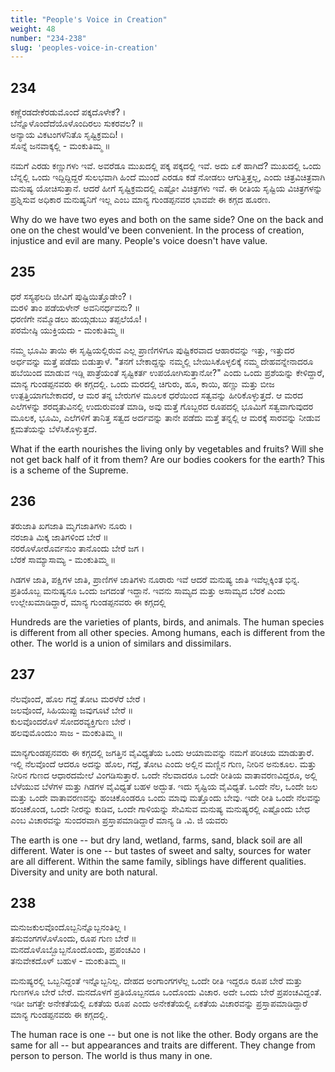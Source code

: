 ```yaml
---
title: "People's Voice in Creation"
weight: 48
number: "234-238"
slug: 'peoples-voice-in-creation'
---
```


## 234
ಕಣ್ಣೆರಡದೇಕೆರಡುಮೊಂದೆ ಪಕ್ಕದೊಳೇಕೆ? ।  
ಬೆನ್ನೊಳೊಂದೆದೆಯೊಳೊಂದಿರಲು ಸುಕರವಲ? ॥  
ಅನ್ಯಾಯ ವಿಕಟಂಗಳೆನಿತೊ ಸೃಷ್ಟಿಕ್ರಮದಿ! ।  
ಸೊನ್ನೆ ಜನವಾಕ್ಕಲ್ಲಿ - ಮಂಕುತಿಮ್ಮ ॥

ನಮಗೆ ಎರಡು ಕಣ್ಣುಗಳು ಇವೆ. ಅವರೆಡೂ ಮುಖದಲ್ಲಿ ಪಕ್ಕ ಪಕ್ಕದಲ್ಲಿ ಇವೆ. ಅದು ಏಕೆ ಹಾಗಿದೆ? ಮುಖದಲ್ಲಿ ಒಂದು ಬೆನ್ನಲ್ಲಿ ಒಂದು ಇದ್ದಿದ್ದಿದ್ದರೆ ಸುಲಭವಾಗಿ ಹಿಂದೆ ಮುಂದೆ ಎರಡೂ ಕಡೆ ನೋಡಲು ಆಗುತ್ತಿತ್ತಲ್ಲ, ಎಂದು ಚಿತ್ರವಿಚಿತ್ರವಾಗಿ ಮನುಷ್ಯ ಯೋಚಿಸುತ್ತಾನೆ. ಆದರೆ ಹೀಗೆ ಸೃಷ್ಟಿಕ್ರಮದಲ್ಲಿ ಎಷ್ಟೋ ವಿಚಿತ್ರಗಳು ಇವೆ. ಈ ರೀತಿಯ ಸೃಷ್ಟಿಯ ವಿಚಿತ್ರಗಳನ್ನು ಪ್ರಶ್ನಿಸುವ ಅಧಿಕಾರ ಮನುಷ್ಯನಿಗೆ ಇಲ್ಲ ಎಂಬ ಮಾನ್ಯ ಗುಂಡಪ್ಪನವರ ಭಾವವೇ ಈ ಕಗ್ಗದ ಹೂರಣ.

Why do we have two eyes and both on the same side? One on the back and one on the chest would've been convenient. In the process of creation, injustice and evil are many. People's voice doesn't have value.

## 235
ಧರೆ ಸಸ್ಯಫಲದಿ ಜೀವಿಗೆ ಪುಷ್ಟಿಯಿತ್ತೊಡೇಂ? ।  
ಮರಳಿ ತಾಂ ಪಡೆಯಳೇನ್ ಅವನಿನರ್ಧವನು? ॥  
ಧರಣಿಗೇ ನಮ್ಮೊಡಲು ಹುಯ್ಗಡುಬು ತಪ್ಪಲೆಯೊ! ।  
ಪರಮೇಷ್ಠಿ ಯುಕ್ತಿಯದು - ಮಂಕುತಿಮ್ಮ ॥

ನಮ್ಮ ಭೂಮಿ ತಾಯಿ ಈ ಸೃಷ್ಟಿಯಲ್ಲಿರುವ ಎಲ್ಲ ಪ್ರಾಣಿಗಳಿಗೂ ಪುಷ್ಟಿಕರವಾದ ಆಹಾರವನ್ನು ಇತ್ತು, ಇತ್ತುದರ ಅರ್ಧವನ್ನು ಮತ್ತೆ ಪಡೆದು ಬಿಡುತ್ತಾಳೆ. "ತನಗೆ ಬೇಕಾದ್ದನ್ನು ನಮ್ಮಲ್ಲಿ ಬೇಯಿಸಿಕೊಳ್ಳಲಿಕ್ಕೆ ನಮ್ಮ ದೇಹವನ್ನೇನಾದರೂ ಹಬೆಯಿಂದ ಮಾಡುವ ಇಡ್ಲಿ ಪಾತ್ರೆಯಂತೆ ಸೃಷ್ಟಿಕರ್ತ ಉಪಯೋಗಿಸುತ್ತಾನೋ?" ಎಂದು ಒಂದು ಪ್ರಶೆಯನ್ನು ಕೇಳಿದ್ದಾರೆ, ಮಾನ್ಯ ಗುಂಡಪ್ಪನವರು ಈ ಕಗ್ಗದಲ್ಲಿ. ಒಂದು ಮರದಲ್ಲಿ ಚಿಗುರು, ಹೂ, ಕಾಯಿ, ಹಣ್ಣು ಮತ್ತು ಬೀಜ ಉತ್ಪತ್ತಿಯಾಗಬೇಕಾದರೆ, ಆ ಮರ ತನ್ನ ಬೇರುಗಳ ಮೂಲಕ ಧರೆಯಿಂದ ಸತ್ವವನ್ನು ಹೀರಿಕೊಳ್ಳುತ್ತದೆ. ಆ ಮರದ ಎಲೆಗಳನ್ನು ಶರದೃತುವಿನಲ್ಲಿ ಉದುರುವಂತೆ ಮಾಡಿ, ಅವು ಮತ್ತೆ ಗೊಬ್ಬರದ ರೂಪದಲ್ಲಿ ಭೂಮಿಗೆ ಸತ್ವವಾಗುವುದರ ಮೂಲಕ, ಭೂಮಿ, ಎಲೆಗಳಿಗೆ ತಾನಿತ್ತ ಸತ್ವದ ಅರ್ದವನ್ನು ತಾನೇ ಪಡೆದು ಮತ್ತೆ ತನ್ನಲ್ಲಿ ಆ ಮರಕ್ಕೆ ಸಾರವನ್ನು ನೀಡುವ ಕ್ಷಮತೆಯನ್ನು ಬೆಳೆಸಿಕೊಳ್ಳುತ್ತದೆ.

What if the earth nourishes the living only by vegetables and fruits? Will she not get back half of it from them? Are our bodies cookers for the earth? This is a scheme of the Supreme.

## 236
ತರುಜಾತಿ ಖಗಜಾತಿ ಮೃಗಜಾತಿಗಳು ನೂರು ।  
ನರಜಾತಿ ಮಿಕ್ಕ ಜಾತಿಗಳಿಂದ ಬೇರೆ ॥  
ನರರೊಳೋರೊರ್ವನುಂ ತಾನೊಂದು ಬೇರೆ ಜಗ ।  
ಬೆರಕೆ ಸಾಮ್ಯಾಸಾಮ್ಯ - ಮಂಕುತಿಮ್ಮ ॥

ಗಿಡಗಳ ಜಾತಿ, ಪಕ್ಷಿಗಳ ಜಾತಿ, ಪ್ರಾಣಿಗಳ ಜಾತಿಗಳು ನೂರಾರು ಇವೆ ಆದರೆ ಮನುಷ್ಯ ಜಾತಿ ಇವೆಲ್ಲಕ್ಕಿಂತ ಭಿನ್ನ. ಪ್ರತಿಯೊಬ್ಬ ಮನುಷ್ಯನೂ ಒಂದು ಜಗದಂತೆ ಇದ್ದಾನೆ. ಇವನು ಸಾಮ್ಯದ ಮತ್ತು ಅಸಾಮ್ಯದ ಬೆರಕೆ ಎಂದು ಉಲ್ಲೇಖಮಾಡಿದ್ದಾರೆ, ಮಾನ್ಯ ಗುಂಡಪ್ಪನವರು ಈ ಕಗ್ಗದಲ್ಲಿ

Hundreds are the varieties of plants, birds, and animals. The human species is different from all other species. Among humans, each is different from the other. The world is a union of similars and dissimilars.

## 237
ನೆಲವೊಂದೆ, ಹೊಲ ಗದ್ದೆ ತೋಟ ಮರಳೆರೆ ಬೇರೆ ।  
ಜಲವೊಂದೆ, ಸಿಹಿಯುಪ್ಪು ಜವುಗೂಟೆ ಬೇರೆ ॥  
ಕುಲವೊಂದರೊಳೆ ಸೋದರವ್ಯಕ್ತಿಗುಣ ಬೇರೆ ।  
ಹಲವುಮೊಂದುಂ ಸಾಜ - ಮಂಕುತಿಮ್ಮ ॥

ಮಾನ್ಯಗುಂಡಪ್ಪನವರು ಈ ಕಗ್ಗದಲ್ಲಿ ಜಗತ್ತಿನ ವೈವಿಧ್ಯತೆಯ ಒಂದು ಆಯಾಮವನ್ನು ನಮಗೆ ಪರಿಚಯ ಮಾಡುತ್ತಾರೆ. ಇಲ್ಲಿ ನೆಲವೊಂದೆ ಆದರೂ ಅದನ್ನು ಹೊಲ, ಗದ್ದೆ, ತೋಟ ಎಂದು ಅಲ್ಲಿನ ಮಣ್ಣಿನ ಗುಣ, ನೀರಿನ ಅನುಕೂಲ. ಮತ್ತು ನೀರಿನ ಗುಣದ ಆಧಾರದಮೇಲೆ ವಿಂಗಡಿಸುತ್ತಾರೆ. ಒಂದೇ ನೆಲವಾದರೂ ಒಂದೇ ರೀತಿಯ ವಾತಾವರಣವಿದ್ದರೂ, ಅಲ್ಲಿ ಬೆಳೆಯುವ ಬೆಳೆಗಳ ಮತ್ತು ಗಿಡಗಳ ವೈವಿಧ್ಯತೆ ಬಹಳ ಅದ್ಭುತ. ಇದು ಸೃಷ್ಟಿಯ ವೈವಿಧ್ಯತೆ. ಒಂದೇ ನೆಲ, ಒಂದೇ ಜಲ ಮತ್ತು ಒಂದೇ ವಾತಾವರಣವನ್ನು ಹಂಚಿಕೊಂಡರೂ ಒಂದು ಮಾವು ಮತ್ತೊಂದು ಬೇವು. ಇದೇ ರೀತಿ ಒಂದೇ ನೆಲವನ್ನು ಹಂಚಿಕೊಂಡ, ಒಂದೇ ನೀರನ್ನು ಕುಡಿವ, ಒಂದೇ ಗಾಳಿಯನ್ನು ಸೇವಿಸುವ ಮನುಷ್ಯ ಮನುಷ್ಯರಲ್ಲಿ ಎಷ್ಟೊಂದು ಬೇಧ ಎಂಬ ವಿಚಾರವನ್ನು ಸುಂದರವಾಗಿ ಪ್ರಸ್ತಾಪಮಾಡಿದ್ದಾರೆ ಮಾನ್ಯ ಡಿ .ವಿ. ಜಿ ಯವರು

The earth is one -- but dry land, wetland, farms, sand, black soil are all different. Water is one -- but tastes of sweet and salty, sources for water are all different. Within the same family, siblings have different qualities. Diversity and unity are both natural.

## 238
ಮನುಜಕುಲವೊಂದೊಬ್ಬನಿನ್ನೊಬ್ಬನಂತಿಲ್ಲ ।  
ತನುವಂಗಗಳೊಳೊಂದು, ರೂಪ ಗುಣ ಬೇರೆ ॥  
ಮನದೊಳೊಬ್ಬೊಬ್ಬನೊಂದೊಂದು, ಪ್ರಪಂಚವಿಂ ।  
ತನುವೇಕದೊಳ್ ಬಹುಳ - ಮಂಕುತಿಮ್ಮ ॥

ಮನುಷ್ಯರಲ್ಲಿ ಒಬ್ಬನಿದ್ದಂತೆ ಇನ್ನೊಬ್ಬನಿಲ್ಲ. ದೇಹದ ಅಂಗಾಂಗಗಳೆಲ್ಲ ಒಂದೇ ರೀತಿ ಇದ್ದರೂ ರೂಪ ಬೇರೆ ಮತ್ತು ಗುಣಗಳೂ ಬೇರೆ ಬೇರೆ. ಮನದೊಳಗೆ ಪ್ರತಿಯೊಬ್ಬನದೂ ಒಂದೊಂದು ವಿಚಾರ. ಅದೇ ಒಂದು ಬೇರೆ ಪ್ರಪಂಚವಿದ್ದಂತೆ. ಇಡೀ ಜಗತ್ತೇ ಅನೇಕತೆಯಲ್ಲಿ ಏಕತೆಯ ರೂಪ ಎಂದು ಅನೇಕತೆಯಲ್ಲಿ ಏಕತೆಯ ವಿಚಾರವನ್ನು ಪ್ರಸ್ತಾಪಮಾಡಿದ್ದಾರೆ ಮಾನ್ಯ ಗುಂಡಪ್ಪನವರು ಈ ಕಗ್ಗದಲ್ಲಿ.

The human race is one -- but one is not like the other. Body organs are the same for all -- but appearances and traits are different. They change from person to person. The world is thus many in one.